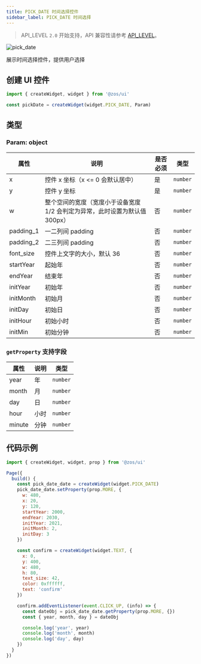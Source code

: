```yaml
---
title: PICK_DATE 时间选择控件
sidebar_label: PICK_DATE 时间选择
---
```


> API_LEVEL `2.0` 开始支持，API 兼容性请参考 [API_LEVEL](../../../../../guides/framework/device/compatibility.md)。

![pick_date](/img/api/pick_date_sample.jpg)

展示时间选择控件，提供用户选择

## 创建 UI 控件

```js
import { createWidget, widget } from '@zos/ui'

const pickDate = createWidget(widget.PICK_DATE, Param)
```

## 类型

### Param: object

| 属性      | 说明                                                                        | 是否必须 | 类型     |
| --------- | --------------------------------------------------------------------------- | -------- | -------- |
| x         | 控件 x 坐标（x <= 0 会默认居中）                                            | 是       | `number` |
| y         | 控件 y 坐标                                                                 | 是       | `number` |
| w         | 整个空间的宽度（宽度小于设备宽度 1/2 会判定为异常，此时设置为默认值 300px） | 否       | `number` |
| padding_1 | 一二列间 padding                                                            | 否       | `number` |
| padding_2 | 二三列间 padding                                                            | 否       | `number` |
| font_size | 控件上文字的大小，默认 36                                                   | 否       | `number` |
| startYear | 起始年                                                                      | 否       | `number` |
| endYear   | 结束年                                                                      | 否       | `number` |
| initYear  | 初始年                                                                      | 否       | `number` |
| initMonth | 初始月                                                                      | 否       | `number` |
| initDay   | 初始日                                                                      | 否       | `number` |
| initHour  | 初始小时                                                                    | 否       | `number` |
| initMin   | 初始分钟                                                                    | 否       | `number` |

### `getProperty` 支持字段

| 属性   | 说明 | 类型     |
| ------ | ---- | -------- |
| year   | 年   | `number` |
| month  | 月   | `number` |
| day    | 日   | `number` |
| hour   | 小时 | `number` |
| minute | 分钟 | `number` |

## 代码示例

```js
import { createWidget, widget, prop } from '@zos/ui'

Page({
  build() {
    const pick_date_date = createWidget(widget.PICK_DATE)
    pick_date_date.setProperty(prop.MORE, {
      w: 480,
      x: 20,
      y: 120,
      startYear: 2000,
      endYear: 2030,
      initYear: 2021,
      initMonth: 2,
      initDay: 3
    })

    const confirm = createWidget(widget.TEXT, {
      x: 0,
      y: 400,
      w: 480,
      h: 80,
      text_size: 42,
      color: 0xffffff,
      text: 'confirm'
    })

    confirm.addEventListener(event.CLICK_UP, (info) => {
      const dateObj = pick_date_date.getProperty(prop.MORE, {})
      const { year, month, day } = dateObj

      console.log('year', year)
      console.log('month', month)
      console.log('day', day)
    })
  }
})
```
